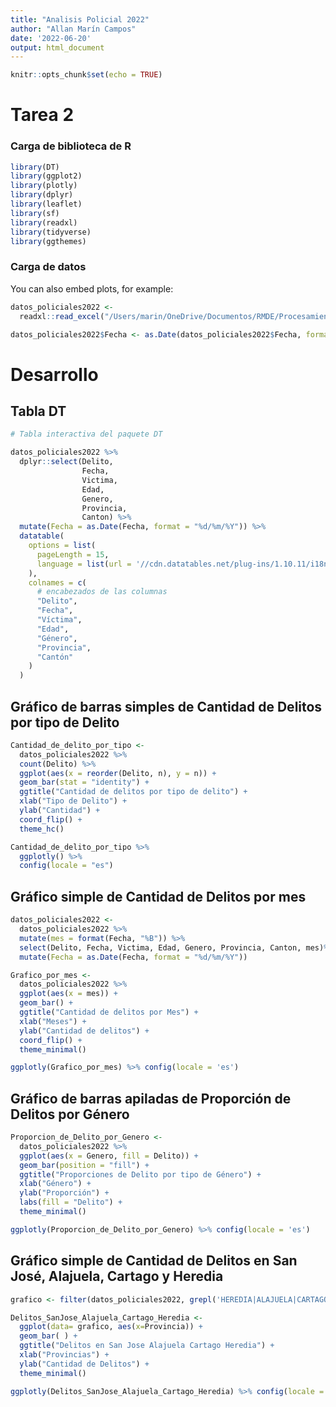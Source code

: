 ---
title: "Analisis Policial 2022"
author: "Allan Marín Campos"
date: '2022-06-20'
output: html_document
---

```{r setup, include=FALSE}
knitr::opts_chunk$set(echo = TRUE)
```

# Tarea 2


### Carga de biblioteca de R


```{r carga de paquetes, message=FALSE}
library(DT)
library(ggplot2)
library(plotly)
library(dplyr)
library(leaflet)
library(sf)
library(readxl)
library(tidyverse)
library(ggthemes)

```

### Carga de datos

You can also embed plots, for example:

```{r, message=FALSE}
datos_policiales2022 <- 
  readxl::read_excel("/Users/marin/OneDrive/Documentos/RMDE/Procesamiento/datos_policiales2022.xlsx")

datos_policiales2022$Fecha <- as.Date(datos_policiales2022$Fecha, format = "%Y-%m-%d")

```

# Desarrollo

## Tabla DT

```{r, message=FALSE}
# Tabla interactiva del paquete DT

datos_policiales2022 %>%
  dplyr::select(Delito,
                Fecha,
                Victima,
                Edad,
                Genero,
                Provincia,
                Canton) %>%
  mutate(Fecha = as.Date(Fecha, format = "%d/%m/%Y")) %>%
  datatable(
    options = list(
      pageLength = 15,
      language = list(url = '//cdn.datatables.net/plug-ins/1.10.11/i18n/Spanish.json')
    ),
    colnames = c(
      # encabezados de las columnas
      "Delito",
      "Fecha",
      "Víctima",
      "Edad",
      "Género",
      "Provincia",
      "Cantón"
    )
  )
```

## Gráfico de barras simples de Cantidad de Delitos por tipo de Delito
```{r}
Cantidad_de_delito_por_tipo <-
  datos_policiales2022 %>%
  count(Delito) %>%
  ggplot(aes(x = reorder(Delito, n), y = n)) +
  geom_bar(stat = "identity") +
  ggtitle("Cantidad de delitos por tipo de delito") +
  xlab("Tipo de Delito") +
  ylab("Cantidad") +
  coord_flip() +
  theme_hc()

Cantidad_de_delito_por_tipo %>%
  ggplotly() %>%
  config(locale = "es")
```

## Gráfico simple de Cantidad de Delitos por mes

```{r Transformacion de datos, message=FALSE, echo=FALSE}
datos_policiales2022 <-
  datos_policiales2022 %>%
  mutate(mes = format(Fecha, "%B")) %>%
  select(Delito, Fecha, Victima, Edad, Genero, Provincia, Canton, mes)%>%
  mutate(Fecha = as.Date(Fecha, format = "%d/%m/%Y"))
```

```{r}
Grafico_por_mes <-
  datos_policiales2022 %>%
  ggplot(aes(x = mes)) +
  geom_bar() +
  ggtitle("Cantidad de delitos por Mes") +
  xlab("Meses") +
  ylab("Cantidad de delitos") +
  coord_flip() +
  theme_minimal()

ggplotly(Grafico_por_mes) %>% config(locale = 'es')
```

## Gráfico de barras apiladas de Proporción de Delitos por Género

```{r}
Proporcion_de_Delito_por_Genero <-
  datos_policiales2022 %>%
  ggplot(aes(x = Genero, fill = Delito)) +
  geom_bar(position = "fill") +
  ggtitle("Proporciones de Delito por tipo de Género") +
  xlab("Género") +
  ylab("Proporción") +
  labs(fill = "Delito") +
  theme_minimal()

ggplotly(Proporcion_de_Delito_por_Genero) %>% config(locale = 'es')
```

## Gráfico simple de Cantidad de Delitos en San José, Alajuela, Cartago y Heredia 

```{r}

grafico <- filter(datos_policiales2022, grepl('HEREDIA|ALAJUELA|CARTAGO|SAN JOSE', Provincia))

Delitos_SanJose_Alajuela_Cartago_Heredia <-
  ggplot(data= grafico, aes(x=Provincia)) +
  geom_bar( ) +
  ggtitle("Delitos en San Jose Alajuela Cartago Heredia") +
  xlab("Provincias") +
  ylab("Cantidad de Delitos") +
  theme_minimal()

ggplotly(Delitos_SanJose_Alajuela_Cartago_Heredia) %>% config(locale = 'es')

```
